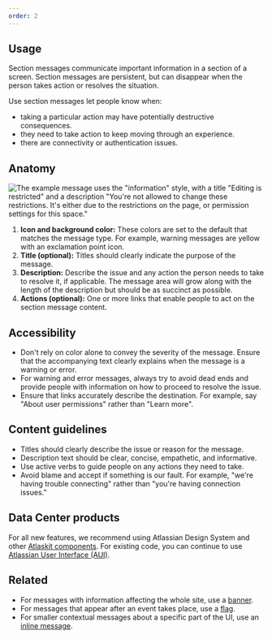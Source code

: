 ```yaml
---
order: 2
---
```


## Usage

Section messages communicate important information in a section of a screen. Section messages are
persistent, but can disappear when the person takes action or resolves the situation.

Use section messages let people know when:

- taking a particular action may have potentially destructive consequences.
- they need to take action to keep moving through an experience.
- there are connectivity or authentication issues.

## Anatomy

![The example message uses the "information" style, with a title "Editing is restricted" and a description "You're not allowed to change these restrictions. It's either due to the restrictions on the page, or permission settings for this space."](images/section-message-anatomy.png)

1. **Icon and background color:** These colors are set to the default that matches the message type.
   For example, warning messages are yellow with an exclamation point icon.
2. **Title (optional):** Titles should clearly indicate the purpose of the message.
3. **Description:** Describe the issue and any action the person needs to take to resolve it, if
   applicable. The message area will grow along with the length of the description but should be as
   succinct as possible.
4. **Actions (optional):** One or more links that enable people to act on the section message
   content.

## Accessibility

- Don't rely on color alone to convey the severity of the message. Ensure that the accompanying text
  clearly explains when the message is a warning or error.
- For warning and error messages, always try to avoid dead ends and provide people with information
  on how to proceed to resolve the issue.
- Ensure that links accurately describe the destination. For example, say "About user permissions"
  rather than "Learn more".

## Content guidelines

- Titles should clearly describe the issue or reason for the message.
- Description text should be clear, concise, empathetic, and informative.
- Use active verbs to guide people on any actions they need to take.
- Avoid blame and accept if something is our fault. For example, "we're having trouble connecting"
  rather than "you're having connection issues."

## Data Center products

For all new features, we recommend using Atlassian Design System and other
[Atlaskit components](https://atlaskit.atlassian.com/). For existing code, you can continue to use
[Atlassian User Interface (AUI)](https://aui.atlassian.com/).

## Related

- For messages with information affecting the whole site, use a [banner](/components/banner).
- For messages that appear after an event takes place, use a [flag](/components/flag).
- For smaller contextual messages about a specific part of the UI, use an
  [inline message](/components/inline-message).
